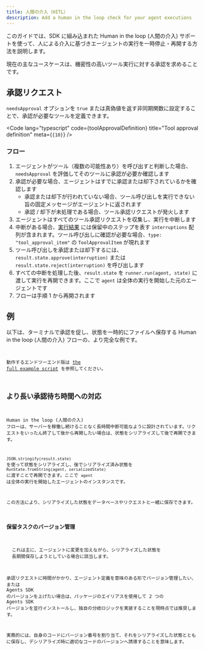 ```yaml
---
title: 人間の介入（HITL）
description: Add a human in the loop check for your agent executions
---
```



このガイドでは、SDK に組み込まれた Human in the loop (人間の介入) サポートを使って、人による介入に基づきエージェントの実行を一時停止・再開する方法を説明します。

現在の主なユースケースは、機密性の高いツール実行に対する承認を求めることです。

## 承認リクエスト

`needsApproval` オプションを `true` または真偽値を返す非同期関数に設定することで、承認が必要なツールを定義できます。

<Code
  lang="typescript"
  code={toolApprovalDefinition}
  title="Tool approval definition"
  meta={`{10}`}
/>

### フロー

1. エージェントがツール（複数の可能性あり）を呼び出すと判断した場合、`needsApproval` を評価してそのツールに承認が必要か確認します
2. 承認が必要な場合、エージェントはすでに承認または却下されているかを確認します
   - 承認または却下が行われていない場合、ツール呼び出しを実行できない旨の固定メッセージがエージェントに返されます
   - 承認 / 却下が未処理である場合、ツール承認リクエストが発火します
3. エージェントはすべてのツール承認リクエストを収集し、実行を中断します
4. 中断がある場合、[実行結果](/openai-agents-js/ja/guides/result) には保留中のステップを表す `interruptions` 配列が含まれます。ツール呼び出しに確認が必要な場合、`type: "tool_approval_item"` の `ToolApprovalItem` が現れます
5. ツール呼び出しを承認または却下するには、`result.state.approve(interruption)` または `result.state.reject(interruption)` を呼び出します
6. すべての中断を処理した後、`result.state` を `runner.run(agent, state)` に渡して実行を再開できます。ここで `agent` は全体の実行を開始した元のエージェントです
7. フローは手順 1 から再開されます

## 例

以下は、ターミナルで承認を促し、状態を一時的にファイルへ保存する Human in the loop (人間の介入) フローの、より完全な例です。

<Code
  lang="typescript"
  code={humanInTheLoopExample}
  title="Human in the loop"
/>

動作するエンドツーエンド版は [the full example script](https://github.com/openai/openai-agents-js/tree/main/examples/agent-patterns/human-in-the-loop.ts) を参照してください。

## より長い承認待ち時間への対応

Human in the loop (人間の介入) フローは、サーバーを稼働し続けることなく長時間中断可能なように設計されています。リクエストをいったん終了して後から再開したい場合は、状態をシリアライズして後で再開できます。

`JSON.stringify(result.state)` を使って状態をシリアライズし、後でシリアライズ済み状態を `RunState.fromString(agent, serializedState)` に渡すことで再開できます。ここで `agent` は全体の実行を開始したエージェントのインスタンスです。

この方法により、シリアライズした状態をデータベースやリクエストと一緒に保存できます。

### 保留タスクのバージョン管理

<Aside>
  これは主に、エージェントに変更を加えながら、シリアライズした状態を
  長期間保存しようとしている場合に該当します。
</Aside>

承認リクエストに時間がかかり、エージェント定義を意味のある形でバージョン管理したい、または Agents SDK のバージョンを上げたい場合は、パッケージのエイリアスを使用して 2 つの Agents SDK バージョンを並行インストールし、独自の分岐ロジックを実装することを現時点では推奨します。

実務的には、自身のコードにバージョン番号を割り当て、それをシリアライズした状態とともに保存し、デシリアライズ時に適切なコードのバージョンへ誘導することを意味します。

